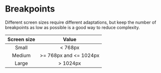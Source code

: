 <Meta title="Settings/Breakpoints" />

# Breakpoints

Different screen sizes require different adaptations, but keep the number of breakpoints as low as possible is a good way to reduce complexity.

| Screen size | Value                  |
| :----------:|:----------------------:|
| Small       | < 768px                |
| Medium      | >= 768px and <= 1024px |
| Large       | > 1024px               |
